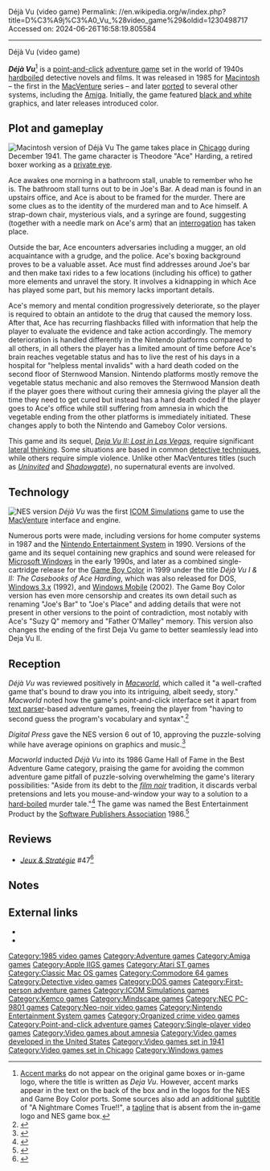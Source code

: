 Déjà Vu (video game)
Permalink: //en.wikipedia.org/w/index.php?title=D%C3%A9j%C3%A0_Vu_%28video_game%29&oldid=1230498717
Accessed on: 2024-06-26T16:58:19.805584



------
Déjà Vu (video game)
{{Short description|1985 video game}}
{{Use dmy dates|date=July 2022}}
{{More citations needed|date=February 2008}}
{{Infobox video game
| title = Déjà Vu
| image = Deja Vu cover.png
| alt = A large brown Fedora hat and a glass of liquor on a table with the title of the game "Déjà Vu" in large letters.
| caption = Box art for the computer and NES versions
| developer = [[ICOM Simulations|ICOM Simulations, Inc.]]
| publisher = [[Mindscape (company)|Mindscape]] <br/> [[Kemco]] (NES, GBC)
| engine = [[MacVenture]]
| platforms = [[Apple IIGS]], [[Macintosh]], [[Atari ST]], [[Commodore 64]], [[Amiga]], [[MS-DOS]], [[Game Boy Color]], [[PC-9800]], [[Pocket PC]], [[Famicom/NES]], [[PlayStation 4]], [[Windows 3.x]], [[Xbox One]]
| released = {{vgrelease|NA|October 1985 (Mac)<ref name="CE1985">{{cite magazine |title=1985 Index |magazine=[[Computer Entertainer]] |date=January 1986 |volume=4 |issue=10 |page=6 |url=http://www.ataricompendium.com/archives/newsletters/video_game_update/computer_entertainer_jan86.pdf#page=6}}</ref>|NA|1987 (MS-DOS)|JP|1988 (Famicom)|NA|1990 (NES)|NA|1991 (Windows 3.x)|PAL|1992 (NES)}} 1999 (GBC) <br/> 2017 (PS4, Xbox One)
| genre = [[Adventure game|Adventure]]
| modes = [[Single-player video game|Single-player]]
| designer = 
| composer = Hiroyuki Masuno, Kento's Group <small>(NES)</small><br>Koji Nishikawa, Masaomi Miura <small>(GBC)</small>
}}

'''''Déjà Vu'''''<ref>[[Accent marks]] do not appear on the original game boxes or in-game logo, where the title is written as ''Deja Vu''. However, accent marks appear in the text on the back of the box and in the logos for the NES and Game Boy Color ports. Some sources also add an additional [[Subtitle (titling)|subtitle]] of "A Nightmare Comes True!!", a [[tagline]] that is absent from the in-game logo and NES game box.</ref> is a [[point-and-click]] [[adventure game]] set in the world of 1940s [[hardboiled]] detective novels and films. It was released in 1985 for [[Macintosh]] – the first in the [[MacVenture]] series – and later [[game port|ported]] to several other systems, including the [[Amiga]]. Initially, the game featured [[black and white]] graphics, and later releases introduced color.

==Plot and gameplay==
[[Image:DejaVu Mac Screenshot.png|left|thumb|Macintosh version of ''Déjà Vu'']]
The game takes place in [[Chicago]] during December 1941. The game character is Theodore "Ace" Harding, a retired boxer working as a [[Private investigator|private eye]].

Ace awakes one morning in a bathroom stall, unable to remember who he is. The bathroom stall turns out to be in Joe's Bar. A dead man is found in an upstairs office, and Ace is about to be framed for the murder. There are some clues as to the identity of the murdered man and to Ace himself. A strap-down chair, mysterious vials, and a syringe are found, suggesting (together with a needle mark on Ace's arm) that an [[interrogation]] has taken place.

Outside the bar, Ace encounters adversaries including a mugger, an old acquaintance with a grudge, and the police. Ace's boxing background proves to be a valuable asset. Ace must find addresses around Joe's bar and then make taxi rides to a few locations (including his office) to gather more elements and unravel the story. It involves a kidnapping in which Ace has played some part, but his memory lacks important details.

Ace's memory and mental condition progressively deteriorate, so the player is required to obtain an antidote to the drug that caused the memory loss. After that, Ace has recurring flashbacks filled with information that help the player to evaluate the evidence and take action accordingly. The memory deterioration is handled differently in the Nintendo platforms compared to all others, in all others the player has a limited amount of time before Ace's brain reaches vegetable status and has to live the rest of his days in a hospital for "helpless mental invalids" with a hard death coded on the second floor of Sternwood Mansion. Nintendo platforms mostly remove the vegetable status mechanic and also removes the Sternwood Mansion death if the player goes there without curing their amnesia giving the player all the time they need to get cured but instead has a hard death coded if the player goes to Ace's office while still suffering from amnesia in which the vegetable ending from the other platforms is immediately initiated. These changes apply to both the Nintendo and Gameboy Color versions.

This game and its sequel, ''[[Deja Vu II: Lost in Las Vegas]]'', require significant [[lateral thinking]]. Some situations are based in common [[detective#Techniques|detective techniques]], while others require simple violence. Unlike other MacVentures titles (such as ''[[Uninvited (video game)|Uninvited]]'' and ''[[Shadowgate]]''), no supernatural events are involved.

==Technology==
[[Image:Deja vu screenshot nes.png|thumb|right|[[Nintendo Entertainment System|NES]] version]]
''Déjà Vu'' was the first [[ICOM Simulations]] game to use the [[MacVenture]] interface and engine.

Numerous ports were made, including versions for home computer systems in 1987 and the [[Nintendo Entertainment System]] in 1990. Versions of the game and its sequel containing new graphics and sound were released for [[Microsoft Windows]] in the early 1990s, and later as a combined single-cartridge release for the [[Game Boy Color]] in 1999 under the title ''Déjà Vu I & II: The Casebooks of Ace Harding'', which was also released for DOS, [[Windows 3.x]] (1992), and [[Windows Mobile]] (2002). The Game Boy Color version has even more censorship and creates its own detail such as renaming "Joe's Bar" to "Joe's Place" and adding details that were not present in other versions to the point of contradiction, most notably with Ace's "Suzy Q" memory and "Father O'Malley" memory. This version also changes the ending of the first Deja Vu game to better seamlessly lead into Deja Vu II.

==Reception==
''Déjà Vu '' was reviewed positively in ''[[Macworld]]'', which called it "a well-crafted game that's bound to draw you into its intriguing, albeit seedy, story." ''Macworld'' noted how the game's point-and-click interface set it apart from [[text parser]]-based adventure games, freeing the player from "having to second guess the program's vocabulary and syntax".<ref>{{cite magazine
| last        = Lavroff
| first       = Nicholas
| date        = January 1986
| title       = The Scene of the Crime
| magazine    = Macworld
| location    = San Francisco, CA
| volume      = 3
| number      = 1
| pages       = 120–131
| publisher   = PC World Communications, Inc
}}</ref>

''Digital Press'' gave the NES version 6 out of 10, approving the puzzle-solving while have average opinions on graphics and music.<ref>{{cite magazine |last=Bueno|first=Tony|title= Random Reviews|url=https://archive.org/stream/Digital_Press_Issue_42_1999-11_Santulli_Joe_US#page/n13/mode/2up|magazine= Digital Press|page= 14|date=November 1999}}</ref>

''Macworld'' inducted ''Déjà Vu'' into its 1986 Game Hall of Fame in the Best Adventure Game category, praising the game for avoiding the common adventure game pitfall of puzzle-solving overwhelming the game's literary possibilities: "Aside from its debt to the ''[[film noir]]'' tradition, it discards verbal pretensions and lets you mouse-and-window your way to a solution to a [[hardboiled|hard-boiled]] murder tale."<ref>{{cite magazine
| last        = Levy
| first       = Steven 
| date        = December 1986
| title       = The Game Hall of Fame
| magazine    = Macworld
| location    = San Francisco, CA
| volume      = 3
| number      = 12
| pages       = 120
| publisher   = PCW Communications, Inc
}}</ref> The game was named the Best Entertainment Product by the [[Software and Information Industry Association|Software Publishers Association]] 1986.<ref>{{cite news |last=Lewis |first=Peter H |date=1986-04-29 |title=Peripherals; Software Gets Its Day in the Sun |url=https://www.nytimes.com/1986/04/29/science/peripherals-software-gets-its-day-in-the-sun.html |work=The New York Times |access-date=2020-03-31}}</ref>

==Reviews==
*''[[:fr:Jeux et Stratégie|Jeux & Stratégie]]'' #47<ref>{{cite web | url=https://archive.org/details/jeux-et-strategie-47/page/64/mode/2up | title=Jeux & stratégie 47 | date=October 1987 }}</ref>

==Notes==
{{reflist}}

==External links==
*{{moby game|id=/deja-vu-a-nightmare-comes-true|name=''Déjà Vu''}}
*{{abime|id=310}}

{{MacVentures}}

{{DEFAULTSORT:Deja Vu (Video Game)}}
[[Category:1985 video games]]
[[Category:Adventure games]]
[[Category:Amiga games]]
[[Category:Apple IIGS games]]
[[Category:Atari ST games]]
[[Category:Classic Mac OS games]]
[[Category:Commodore 64 games]]
[[Category:Detective video games]]
[[Category:DOS games]]
[[Category:First-person adventure games]]
[[Category:ICOM Simulations games]]
[[Category:Kemco games]]
[[Category:Mindscape games]]
[[Category:NEC PC-9801 games]]
[[Category:Neo-noir video games]]
[[Category:Nintendo Entertainment System games]]
[[Category:Organized crime video games]]
[[Category:Point-and-click adventure games]]
[[Category:Single-player video games]]
[[Category:Video games about amnesia]]
[[Category:Video games developed in the United States]]
[[Category:Video games set in 1941]]
[[Category:Video games set in Chicago]]
[[Category:Windows games]]